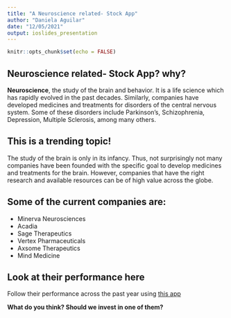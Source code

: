 ```yaml
---
title: "A Neuroscience related- Stock App"
author: "Daniela Aguilar"
date: "12/05/2021"
output: ioslides_presentation
---
```


```r
knitr::opts_chunk$set(echo = FALSE)
```

## Neuroscience related- Stock App? why?

**Neuroscience**, the study of the brain and behavior. It is a life science which has rapidly evolved in the past decades. Similarly, companies have developed medicines and treatments for disorders of the central nervous system. Some of these disorders include Parkinson's, Schizophrenia, Depression, Multiple Sclerosis, among many others. 


## This is a trending topic!

The study of the brain is only in its infancy. Thus, not surprisingly not many companies have been founded with the specific goal to develop medicines and treatments for the brain. However, companies that have the right research and available resources can be of high value across the globe.

## Some of the current companies are: 

- Minerva Neurosciences
- Acadia
- Sage Therapeutics
- Vertex Pharmaceuticals
- Axsome Therapeutics
- Mind Medicine

## Look at their performance here

Follow their performance across the past year using [this app](https://danielaaguilar.shinyapps.io/Shinyapp/?_ga=2.209711954.1590573906.1620847177-611882640.1620847177)


**What do you think? Should we invest in one of them?**


